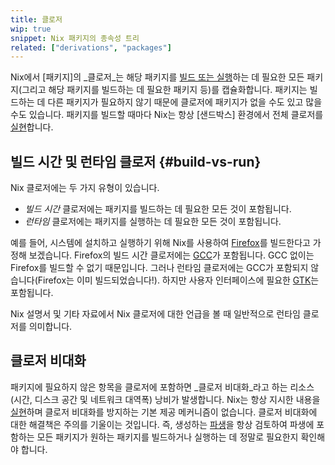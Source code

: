 ```yaml
---
title: 클로저
wip: true
snippet: Nix 패키지의 종속성 트리
related: ["derivations", "packages"]
---
```


Nix에서 [패키지]의 _클로저_는 해당 패키지를 [빌드 또는 실행](#build-vs-run)하는 데 필요한 모든 패키지(그리고 해당 패키지를 빌드하는 데 필요한 패키지 등)를 캡슐화합니다.
패키지는 빌드하는 데 다른 패키지가 필요하지 않기 때문에 클로저에 패키지가 없을 수도 있고 많을 수도 있습니다.
패키지를 빌드할 때마다 Nix는 항상 [샌드박스] 환경에서 전체 클로저를 [실현][realises]합니다.

## 빌드 시간 및 런타임 클로저 {#build-vs-run}

Nix 클로저에는 두 가지 유형이 있습니다.

- _빌드 시간_ 클로저에는 패키지를 빌드하는 데 필요한 모든 것이 포함됩니다.
- _런타임_ 클로저에는 패키지를 실행하는 데 필요한 모든 것이 포함됩니다.

예를 들어, 시스템에 설치하고 실행하기 위해 Nix를 사용하여 [Firefox]를 빌드한다고 가정해 보겠습니다.
Firefox의 빌드 시간 클로저에는 [GCC]가 포함됩니다. GCC 없이는 Firefox를 빌드할 수 없기 때문입니다.
그러나 런타임 클로저에는 GCC가 포함되지 않습니다(Firefox는 이미 빌드되었습니다!). 하지만 사용자 인터페이스에 필요한 [GTK]는 포함됩니다.

Nix 설명서 및 기타 자료에서 Nix 클로저에 대한 언급을 볼 때 일반적으로 런타임 클로저를 의미합니다.

## 클로저 비대화

패키지에 필요하지 않은 항목을 클로저에 포함하면 _클로저 비대화_라고 하는 리소스(시간, 디스크 공간 및 네트워크 대역폭) 낭비가 발생합니다.
Nix는 항상 지시한 내용을 [실현][realises]하며 클로저 비대화를 방지하는 기본 제공 메커니즘이 없습니다.
클로저 비대화에 대한 해결책은 주의를 기울이는 것입니다. 즉, 생성하는 [파생][derivations]을 항상 검토하여 파생에 포함하는 모든 패키지가 원하는 패키지를 빌드하거나 실행하는 데 정말로 필요한지 확인해야 합니다.

[derivations]: /concepts/derivations
[firefox]: https://mozilla.org/firefox
[gcc]: https://gcc.gnu.org
[gtk]: https://gtk.org
[package]: /concepts/packages
[realises]: /concepts/realisation
[sandboxed]: /concepts/sandboxing

